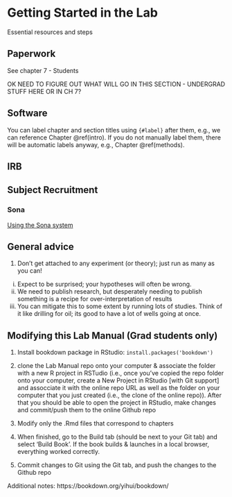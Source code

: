 # Getting Started in the Lab {#getting_started}

Essential resources and steps

## Paperwork

See chapter 7 - Students

OK NEED TO FIGURE OUT WHAT WILL GO IN THIS SECTION - UNDERGRAD STUFF HERE OR IN CH 7?

## Software


You can label chapter and section titles using `{#label}` after them, e.g., we can reference Chapter \@ref(intro). If you do not manually label them, there will be automatic labels anyway, e.g., Chapter \@ref(methods).

## IRB

## Subject Recruitment

### Sona
[Using the Sona system](docs/resources/SONA new studies guide.pdf)



## General advice

1. Don't get attached to any experiment (or theory); just run as many as you can!
  i) Expect to be surprised; your hypotheses will often be wrong.
  ii) We need to publish research, but desperately needing to publish something is a recipe
  for over-interpretation of results
  iii) You can mitigate this to some extent by running lots of studies.  Think of it like
  drilling for oil; its good to have a lot of wells going at once.



## Modifying this Lab Manual (Grad students only)

1. Install bookdown package in RStudio: `install.packages('bookdown')`

2. clone the Lab Manual repo onto your computer & associate the folder with a new R project in RSTudio (i.e., once you've copied the repo folder onto your computer, create a New Project in RStudio [with Git support] and assocciate it with the online repo URL as well as the folder on your computer that you just created (i.e., the clone of the online repo)).  After that you should be able to open the project in RStudio, make changes and commit/push them to the online Github repo

3. Modify only the .Rmd files that correspond to chapters

4. When finished, go to the Build tab (should be next to your Git tab) and select 'Build Book'.  If the book builds & launches in a local browser, everything worked correctly. 

5.  Commit changes to Git using the Git tab, and push the changes to the Github repo

Additional notes: https://bookdown.org/yihui/bookdown/



